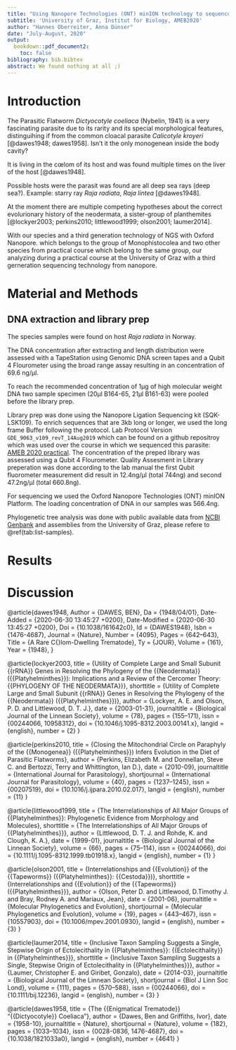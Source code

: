 ```yaml
---
title: "Using Nanopore Technologies (ONT) minION technology to sequence <i>Dictyocotyle coeliaca</i> and align in phylogenetic"
subtitle: 'University of Graz, Institut for Biology, AMEB2020'
author: "Hannes Oberreiter, Anna Dünser"
date: "July-August, 2020"
output:
  bookdown::pdf_document2:
    toc: false
bibliography: bib.bibtex
abstract: We found nothing at all ;)
---
```


# Introduction

The Parasitic Flatworm *Dictyocotyle coeliaca* (Nybelin, 1941) is  a very fascinating parasite due to its rarity and its special morphological features, distinguihing if from the common cloacal parasite *Calicotyle kroyeri* [@dawes1948; dawes1958].
Isn't it the only monogenean inside the body cavity?

It is living in the cœlom of its host and was found multiple times on the liver of the host [@dawes1948].

Possible hosts were the parasit was found are all deep sea rays (deep sea?). Example: starry ray *Raja radiata*, *Raja lintea* [@dawes1948].


At the moment there are multiple competing hypotheses about the correct evolurionary history of the neodermata, a sister-group of planthemites [@lockyer2003; perkins2010; littlewood1999; olson2001; laumer2014].

With our species and a third generation technology of NGS with Oxford Nanopore. which belongs to the group of Monophistocolea and two other species from practical course which belong to the same group, our analyzing during a practical course at the University of Graz with a third gerneration sequencing technology from nanopore. 

# Material and Methods

## DNA extraction and library prep

The species samples were found on host *Raja radiata* in Norway.

The DNA concentration after extracting and length distribution were assessed with a TapeStation using Genomic DNA screen tapes and a Qubit 4 Flourometer using the broad range assay resulting in an concentration of 69.6 ng/µl. 

To reach the recommended concentration of 1µg of high molecular weight DNA two sample specimen (20µl B164-65, 21µl B161-63) were pooled before the library prep.

Library prep was done using the Nanopore Ligation Sequencing kit (SQK-LSK109). To enrich sequences that are 3kb long or longer, we used the long frame Buffer following the protocol. Lab Protocol Version `GDE_9063_v109_revT_14Aug2019` which can be found on a github repositroy which was used over the course in which we sequenced this parasite: [AMEB 2020 practical](https://github.com/chrishah/AMEB_2020_practical).
The concentration of the preped library was assessed using a Qubit 4 Flourometer. 
Quality Assesment in Library preperation was done according to the lab manual the first Qubit fluorometer measurement did result in 12.4ng/µl (total 744ng) and second 47.2ng/µl (total 660.8ng).

For sequencing we used the Oxford Nanopore Technologies (ONT) minION Platform. The loading concentration of DNA in our samples was 566.4ng.

Phylogenetic tree analysis was done with public available data from [NCBI Genbank](https://www.ncbi.nlm.nih.gov) and assemblies from the University of Graz, please refere to \@ref(tab:list-samples).

\begin{table}[]
\centering
\caption{List of taxa for phylogenetic tree building}
\label{tab:list-samples}
\begin{tabular}{@{}llll@{}}
\toprule
Taxa & \multicolumn{1}{c}{Group} & \multicolumn{1}{c}{Description} & \multicolumn{1}{c}{web/local} \\ \midrule
\textit{Schmidtea mediterranea} & 'Turbellaria' & \href{https://www.ncbi.nlm.nih.gov/assembly/GCA\_002600895.1} & web \\
\textit{Macrostomum lignano} & 'Turbellaria' & \href{https://www.ncbi.nlm.nih.gov/assembly/GCA\_002269645.1} & web \\
\textit{Taenia solium} & Cestoda & \href{https://www.ncbi.nlm.nih.gov/assembly/GCA\_001870725.1} & web \\
\textit{Echinococcus granulosus} & Cestoda & \href{https://www.ncbi.nlm.nih.gov/assembly/GCF\_000524195.1} & web \\
\textit{Hymenolepis microstoma} & Cestoda & \href{https://www.ncbi.nlm.nih.gov/assembly/GCA\_000469805.3} & web \\
\textit{Schistosoma mansoni} & Trematoda & \href{https://www.ncbi.nlm.nih.gov/assembly/GCF\_000237925.1} & web \\
\textit{Clonorchis sinensis} & Trematoda & \href{https://www.ncbi.nlm.nih.gov/assembly/GCA\_003604175.1} & web \\
\textit{Opisthorchis viverrini} & Trematoda & \href{https://www.ncbi.nlm.nih.gov/assembly/GCF\_000715545.1} & web \\
\textit{Protopolystoma xenopodi} & Polyopisthocotylea & \href{https://www.ncbi.nlm.nih.gov/assembly/GCA\_900617795.1/} & web \\
\textit{Gyrodactylus salaris} & Monopisthocotylea & \href{https://www.ncbi.nlm.nih.gov/assembly/GCA\_000715275.1} & web \\
\textit{Diclidophora denticulata} & Polyopisthocotylea & - & local \\
\textit{Eudiplozoon nipponicum} & Polyopisthocotylea & - & local \\ \bottomrule
\end{tabular}
\end{table}


# Results


# Discussion




@article{dawes1948,
	Author = {DAWES, BEN},
	Da = {1948/04/01},
	Date-Added = {2020-06-30 13:45:27 +0200},
	Date-Modified = {2020-06-30 13:45:27 +0200},
	Doi = {10.1038/161642c0},
	Id = {DAWES1948},
	Isbn = {1476-4687},
	Journal = {Nature},
	Number = {4095},
	Pages = {642--643},
	Title = {A Rare C{\oe}lom-Dwelling Trematode},
	Ty = {JOUR},
	Volume = {161},
	Year = {1948},
}

@article{lockyer2003,
  title = {Utility of Complete Large and Small Subunit {{rRNA}} Genes in Resolving the Phylogeny of the {{Neodermata}} ({{Platyhelminthes}}): Implications and a Review of the Cercomer Theory: {{PHYLOGENY OF THE NEODERMATA}}},
  shorttitle = {Utility of Complete Large and Small Subunit {{rRNA}} Genes in Resolving the Phylogeny of the {{Neodermata}} ({{Platyhelminthes}})},
  author = {Lockyer, A. E. and Olson, P. D. and Littlewood, D. T. J.},
  date = {2003-01-31},
  journaltitle = {Biological Journal of the Linnean Society},
  volume = {78},
  pages = {155--171},
  issn = {00244066, 10958312},
  doi = {10.1046/j.1095-8312.2003.00141.x},
  langid = {english},
  number = {2}
}

@article{perkins2010,
  title = {Closing the Mitochondrial Circle on Paraphyly of the {{Monogenea}} ({{Platyhelminthes}}) Infers Evolution in the Diet of Parasitic Flatworms},
  author = {Perkins, Elizabeth M. and Donnellan, Steve C. and Bertozzi, Terry and Whittington, Ian D.},
  date = {2010-09},
  journaltitle = {International Journal for Parasitology},
  shortjournal = {International Journal for Parasitology},
  volume = {40},
  pages = {1237--1245},
  issn = {00207519},
  doi = {10.1016/j.ijpara.2010.02.017},
  langid = {english},
  number = {11}
}

@article{littlewood1999,
  title = {The Interrelationships of All Major Groups of {{Platyhelminthes}}: Phylogenetic Evidence from Morphology and Molecules},
  shorttitle = {The Interrelationships of All Major Groups of {{Platyhelminthes}}},
  author = {Littlewood, D. T. J. and Rohde, K. and Clough, K. A.},
  date = {1999-01},
  journaltitle = {Biological Journal of the Linnean Society},
  volume = {66},
  pages = {75--114},
  issn = {00244066},
  doi = {10.1111/j.1095-8312.1999.tb01918.x},
  langid = {english},
  number = {1}
}

@article{olson2001,
  title = {Interrelationships and {{Evolution}} of the {{Tapeworms}} ({{Platyhelminthes}}: {{Cestoda}})},
  shorttitle = {Interrelationships and {{Evolution}} of the {{Tapeworms}} ({{Platyhelminthes}}},
  author = {Olson, Peter D. and Littlewood, D.Timothy J. and Bray, Rodney A. and Mariaux, Jean},
  date = {2001-06},
  journaltitle = {Molecular Phylogenetics and Evolution},
  shortjournal = {Molecular Phylogenetics and Evolution},
  volume = {19},
  pages = {443--467},
  issn = {10557903},
  doi = {10.1006/mpev.2001.0930},
  langid = {english},
  number = {3}
}

@article{laumer2014,
  title = {Inclusive Taxon Sampling Suggests a Single, Stepwise Origin of Ectolecithality in {{Platyhelminthes}}: {{Ectolecithality}} in {{Platyhelminthes}}},
  shorttitle = {Inclusive Taxon Sampling Suggests a Single, Stepwise Origin of Ectolecithality in {{Platyhelminthes}}},
  author = {Laumer, Christopher E. and Giribet, Gonzalo},
  date = {2014-03},
  journaltitle = {Biological Journal of the Linnean Society},
  shortjournal = {Biol J Linn Soc Lond},
  volume = {111},
  pages = {570--588},
  issn = {00244066},
  doi = {10.1111/bij.12236},
  langid = {english},
  number = {3}
}


@article{dawes1958,
  title = {The {{Enigmatical Trematode}} “{{Dictyocotyle}} Coeliaca”},
  author = {Dawes, Ben and Griffiths, Ivor},
  date = {1958-10},
  journaltitle = {Nature},
  shortjournal = {Nature},
  volume = {182},
  pages = {1033--1034},
  issn = {0028-0836, 1476-4687},
  doi = {10.1038/1821033a0},
  langid = {english},
  number = {4641}
}






